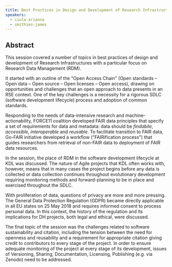 ```yaml
---
title: Best Practices in Design and Development of Research Infrastructures
speakers:
  - ciula-arianna
  - smithies-james
---
```

## Abstract

This session covered a number of topics in best practices of design and development of Research Infrastructures with a particular focus on Research Data Management (RDM).

It started with an outline of the "Open Access Chain" (Open standards – Open data – Open source – Open licenses – Open access), drawing on opportunities and challenges that an open approach to data presents in an RSE context. One of the key challenges is a necessity for a rigorous SDLC (software development lifecycle) process and adoption of common standards.

Responding to the needs of data-intensive research and machine-actionability, FORCE11 coalition developed FAIR data principles that specify a set of requirements for data and metadata: data should be *findabile*, *accessible*, *interoperable* and *reusable*. To facilitate transition to FAIR data, Go-FAIR initiative developed a workflow ("FAIRification process") that guides researchers from retrieval of non-FAIR data to deployment of FAIR data resources.

In the session, the place of RDM in the software development lifecycle at KDL was discussed. The nature of Agile projects that KDL often works with, however, means that in many cases the project begins before any data is collected or data collection continues throughout evolutionary development requiring monitoring methods and forward-planning to be in place and exercised throughout the SDLC.

With proliferation of data, questions of privacy are more and more pressing. The General Data Protection Regulation (GDPR) became directly applicable in all EU states on 25 May 2018 and requires informed consent to process personal data. In this context, the history of the regulation and its implications for DH projects, both legal and ethical, were discussed.

The final topic of the session was the challenges related to software sustainability and citation, including the tension between the need for openness and reusability and a requirement for appropriate citation giving credit to contributors to every stage of the project. In order to ensure adequate monitoring of the project at every stage of its development, issues of Versioning, Sharing, Documentation, Licensing, Publishing (e.g. via Zenodo) need to be addressed.

<DownloadLink href="downloads/4.1-Research_Infrastructures.pdf" />

<Speakers>
  <Speaker speaker="ciula-arianna" />

  <Speaker speaker="smithies-james" />
</Speakers>

